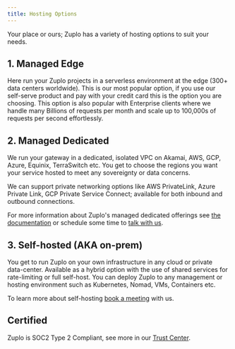 ```yaml
---
title: Hosting Options
---
```


Your place or ours; Zuplo has a variety of hosting options to suit your needs.

## 1. Managed Edge

Here run your Zuplo projects in a serverless environment at the edge (300+ data
centers worldwide). This is our most popular option, if you use our self-serve
product and pay with your credit card this is the option you are choosing. This
option is also popular with Enterprise clients where we handle many Billions of
requests per month and scale up to 100,000s of requests per second effortlessly.

## 2. Managed Dedicated

We run your gateway in a dedicated, isolated VPC on Akamai, AWS, GCP, Azure, 
Equinix, TerraSwitch etc. You get to choose the regions you want your 
service hosted to meet any sovereignty or data concerns.

We can support private networking options like AWS PrivateLink, Azure Private
Link, GCP Private Service Connect; available for both inbound and outbound
connections.

For more information about Zuplo's managed dedicated offerings see
[the documentation](../dedicated/overview.mdx) or schedule some time to
[talk with us](https://book.zuplo.com).

## 3. Self-hosted (AKA on-prem)

You get to run Zuplo on your own infrastructure in any cloud or private
data-center. Available as a hybrid option with the use of shared services for
rate-limiting or full self-host. You can deploy Zuplo to any management or
hosting environment such as Kubernetes, Nomad, VMs, Containers etc.

To learn more about self-hosting [book a meeting](https://zuplo.com/meeting)
with us.

## Certified

Zuplo is SOC2 Type 2 Compliant, see more in our
[Trust Center](https://trust.zuplo.com).
